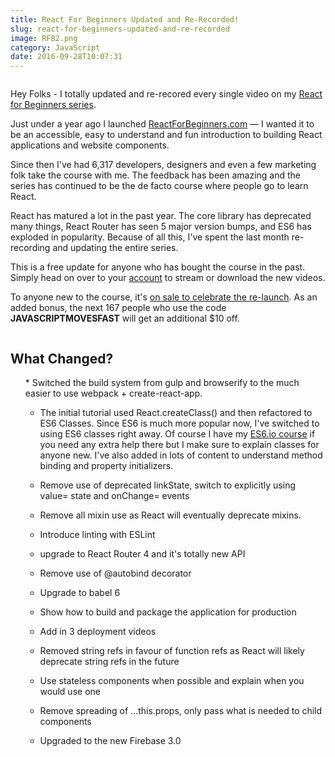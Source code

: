 ```yaml
---
title: React For Beginners Updated and Re-Recorded!
slug: react-for-beginners-updated-and-re-recorded
image: RFB2.png
category: JavaScript
date: 2016-09-28T10:07:31
---
```


<img src="facebook-share.png" alt="" />

Hey Folks - I totally updated and re-recored every single video on my <a href="https://ReactForBeginners.com">React for Beginners series</a>.

Just under a year ago I launched <a href="https://ReactForBeginners.com">ReactForBeginners.com</a> — I wanted it to be an accessible, easy to understand and fun introduction to building React applications and website components.

Since then I've had 6,317 developers, designers and even a few marketing folk take the course with me. The feedback has been amazing and the series has continued to be the de facto course where people go to learn React.

React has matured a lot in the past year. The core library has deprecated many things, React Router has seen 5 major version bumps, and ES6 has exploded in popularity. Because of all this, I've spent the last month re-recording and updating the entire series.

This is a free update for anyone who has bought the course in the past. Simply head on over to your <a href="https://ReactForBeginners.com/account">account</a> to stream or download the new videos.

To anyone new to the course, it's <a href="https://ReactForBeginners.com">on sale to celebrate the re-launch</a>. As an added bonus, the next 167 people who use the code **JAVASCRIPTMOVESFAST** will get an additional $10 off.

<img src="Kl8WO76.gif" alt="" />

<h2>What Changed?</h2>

<ol>
* Switched the build system from gulp and browserify to the much easier to use webpack + create-react-app.

* The initial tutorial used React.createClass() and then refactored to ES6 Classes. Since ES6 is much more popular now, I've switched to using ES6 classes right away. Of course I have my <a href="https://ES6.io">ES6.io course</a> if you need any extra help there but I make sure to explain classes for anyone new. I've also added in lots of content to understand method binding and property initializers.

* Remove use of deprecated linkState, switch to explicitly using value= state and onChange= events

* Remove all mixin use as React will eventually deprecate mixins.

* Introduce linting with ESLint

* upgrade to React Router 4 and it's totally new API

* Remove use of @autobind decorator

* Upgrade to babel 6

* Show how to build and package the application for production

* Add in 3 deployment videos 

* Removed string refs in favour of function refs as React will likely deprecate string refs in the future

* Use stateless components when possible and explain when you would use one

* Remove spreading of ...this.props, only pass what is needed to child components

* Upgraded to the new Firebase 3.0

</ol>